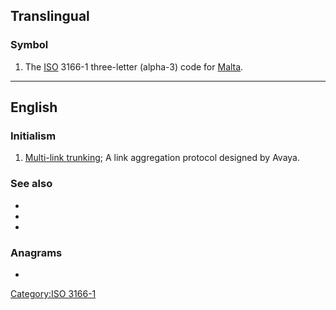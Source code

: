 ==Translingual==

===Symbol===
{{head|mul|symbol}}
# The [[ISO]] 3166-1 three-letter (alpha-3) code for [[Malta]].

[[Category:ISO 3166-1]]

----

==English==

===Initialism===
{{rfc-header|en|Initialism}}
{{head|en|initialism}}

# {{lb|en|computing}} [[w:Multi-link trunking|Multi-link trunking]]; A link aggregation protocol designed by Avaya.

===See also===
* {{l|en|SLPP}}
* {{l|en|SMLT}}
* {{l|en|DSMLT}}

===Anagrams===
* {{anagrams|en|a=lmt|LTM|MTL|Mtl|Mtl.}}